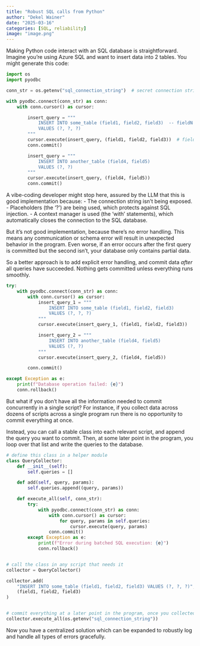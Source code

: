 ```yaml
---
title: "Robust SQL calls from Python"
author: "Dekel Wainer"
date: "2025-03-16"
categories: [SQL, reliability]
image: "image.png"
---
```


Making Python code interact with an SQL database is straightforward.
Imagine you're using Azure SQL and want to insert data into 2 tables. You might generate this code:

```Python
import os
import pyodbc

conn_str = os.getenv("sql_connection_string")  # secret connection string

with pyodbc.connect(conn_str) as conn:
    with conn.cursor() as cursor:

        insert_query = """
            INSERT INTO some_table (field1, field2, field3)  -- fieldN are the actual fields in the database
            VALUES (?, ?, ?)
        """
        cursor.execute(insert_query, (field1, field2, field3))  # fieldN here are the variables in Python
        conn.commit()

        insert_query = """
            INSERT INTO another_table (field4, field5)
            VALUES (?, ?)
        """
        cursor.execute(insert_query, (field4, field5)) 
        conn.commit()
```

A vibe-coding developer might stop here, assured by the LLM that this is good implementation because:
    - The connection string isn't being exposed.
    - Placeholders (the '?') are being used, which protects against SQL injection.
    - A context manager is used (the 'with' statements), which automatically closes the connection to the SQL database.

But it's not good implementation, because there's no error handling.
This means any communication or schema error will result in unexpected behavior in the program.
Even worse, if an error occurs after the first query is committed but the second isn't, your database only contains partial data.

So a better approach is to add explicit error handling, and commit data *after* all queries have succeeded.
Nothing gets committed unless everything runs smoothly.

```Python
try:
    with pyodbc.connect(conn_str) as conn:
        with conn.cursor() as cursor:
            insert_query_1 = """
                INSERT INTO some_table (field1, field2, field3)
                VALUES (?, ?, ?)
            """
            cursor.execute(insert_query_1, (field1, field2, field3))

            insert_query_2 = """
                INSERT INTO another_table (field4, field5)
                VALUES (?, ?)
            """
            cursor.execute(insert_query_2, (field4, field5))

        conn.commit()

except Exception as e:
    print(f"Database operation failed: {e}")
    conn.rollback()
```

But what if you don't have all the information needed to commit concurrently in a single script?
For instance, if you collect data across dozens of scripts across a single program run there is no opportunity to commit everything at once.

Instead, you can call a stable class into each relevant script, and append the query you want to commit.
Then, at some later point in the program, you loop over that list and write the queries to the database.

```Python
# define this class in a helper module
class QueryCollector:
    def __init__(self):
        self.queries = []

    def add(self, query, params):
        self.queries.append((query, params))

    def execute_all(self, conn_str):
        try:
            with pyodbc.connect(conn_str) as conn:
                with conn.cursor() as cursor:
                    for query, params in self.queries:
                        cursor.execute(query, params)
                conn.commit()
        except Exception as e:
            print(f"Error during batched SQL execution: {e}")
            conn.rollback()


# call the class in any script that needs it
collector = QueryCollector()

collector.add(
    "INSERT INTO some_table (field1, field2, field3) VALUES (?, ?, ?)",
    (field1, field2, field3)
)


# commit everything at a later point in the program, once you collected all your queries
collector.execute_all(os.getenv("sql_connection_string"))
```

Now you have a centralized solution which can be expanded to robustly log and handle all types of errors gracefully.